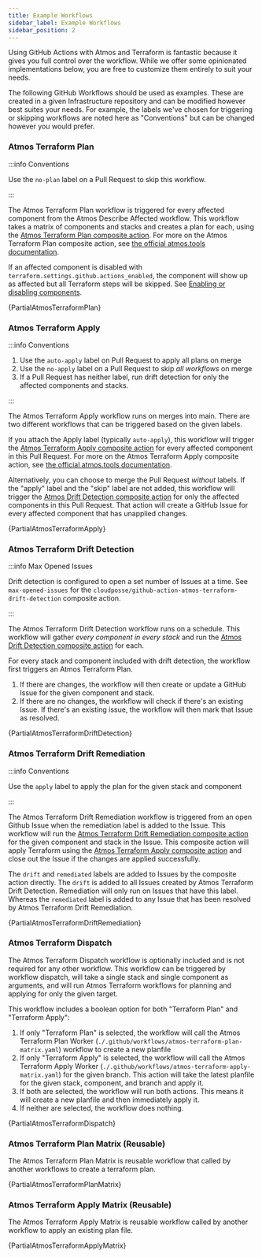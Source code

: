 ```yaml
---
title: Example Workflows
sidebar_label: Example Workflows
sidebar_position: 2
---
```


<Intro>
  Using GitHub Actions with Atmos and Terraform is fantastic because it gives you full control over the workflow. While we offer some opinionated implementations below, you are free to customize them entirely to suit your needs.
</Intro>

The following GitHub Workflows should be used as examples. These are created in a given Infrastructure repository and can be modified however best suites your needs. For example, the labels we've chosen for triggering or skipping workflows are noted here as "Conventions" but can be changed however you would prefer.

### Atmos Terraform Plan

:::info Conventions

Use the `no-plan` label on a Pull Request to skip this workflow.

:::

The Atmos Terraform Plan workflow is triggered for every affected component from the Atmos Describe Affected workflow. This workflow takes a matrix of components and stacks and creates a plan for each, using the [Atmos Terraform Plan composite action](https://github.com/cloudposse/github-action-atmos-terraform-plan). For more on the Atmos Terraform Plan composite action, see [the official atmos.tools documentation](https://atmos.tools/integrations/github-actions/atmos-terraform-plan).

If an affected component is disabled with `terraform.settings.github.actions_enabled`, the component will show up as affected but all Terraform steps will be skipped. See [Enabling or disabling components](#enabling-or-disabling-components).

<CollapsibleText type="medium">
  <CodeBlock language="yaml" title=".github/workflows/atmos-terraform-plan.yaml">{PartialAtmosTerraformPlan}</CodeBlock>
</CollapsibleText>

### Atmos Terraform Apply

:::info Conventions

1. Use the `auto-apply` label on Pull Request to apply all plans on merge
1. Use the `no-apply` label on a Pull Request to skip _all workflows_ on merge
1. If a Pull Request has neither label, run drift detection for only the affected components and stacks.

:::

The Atmos Terraform Apply workflow runs on merges into main. There are two different workflows that can be triggered based on the given labels.

If you attach the Apply label (typically `auto-apply`), this workflow will trigger the [Atmos Terraform Apply composite action](https://github.com/cloudposse/github-action-atmos-terraform-apply) for every affected component in this Pull Request. For more on the Atmos Terraform Apply composite action, see [the official atmos.tools documentation](https://atmos.tools/integrations/github-actions/atmos-terraform-apply).

Alternatively, you can choose to merge the Pull Request _without_ labels. If the "apply" label and the "skip" label are not added, this workflow will trigger the [Atmos Drift Detection composite action](https://github.com/cloudposse/github-action-atmos-terraform-drift-detection) for only the affected components in this Pull Request. That action will create a GitHub Issue for every affected component that has unapplied changes.

<CollapsibleText type="medium">
  <CodeBlock language="yaml" title=".github/workflows/atmos-terraform-apply.yaml">{PartialAtmosTerraformApply}</CodeBlock>
</CollapsibleText>

### Atmos Terraform Drift Detection

:::info Max Opened Issues

Drift detection is configured to open a set number of Issues at a time. See `max-opened-issues` for the `cloudposse/github-action-atmos-terraform-drift-detection` composite action.

:::

The Atmos Terraform Drift Detection workflow runs on a schedule. This workflow will gather _every component in every stack_ and run the [Atmos Drift Detection composite action](https://github.com/cloudposse/github-action-atmos-terraform-drift-detection) for each.

For every stack and component included with drift detection, the workflow first triggers an Atmos Terraform Plan.

1. If there are changes, the workflow will then create or update a GitHub Issue for the given component and stack.
2. If there are no changes, the workflow will check if there's an existing Issue. If there's an existing issue, the workflow will then mark that Issue as resolved.

<CollapsibleText type="medium">
  <CodeBlock language="yaml" title=".github/workflows/atmos-terraform-drift-detection.yaml">{PartialAtmosTerraformDriftDetection}</CodeBlock>
</CollapsibleText>

### Atmos Terraform Drift Remediation

:::info Conventions

Use the `apply` label to apply the plan for the given stack and component

:::

The Atmos Terraform Drift Remediation workflow is triggered from an open Github Issue when the remediation label is added to the Issue. This workflow will run the [Atmos Terraform Drift Remediation composite action](https://github.com/cloudposse/github-action-atmos-terraform-drift-remediation) for the given component and stack in the Issue. This composite action will apply Terraform using the [Atmos Terraform Apply composite action](https://github.com/cloudposse/github-action-atmos-terraform-apply) and close out the Issue if the changes are applied successfully.

The `drift` and `remediated` labels are added to Issues by the composite action directly. The `drift` is added to all Issues created by Atmos Terraform Drift Detection. Remediation will only run on Issues that have this label. Whereas the `remediated` label is added to any Issue that has been resolved by Atmos Terraform Drift Remediation.

<CollapsibleText type="medium">
  <CodeBlock language="yaml" title=".github/workflows/atmos-terraform-drift-remediation.yaml">{PartialAtmosTerraformDriftRemediation}</CodeBlock>
</CollapsibleText>

### Atmos Terraform Dispatch

The Atmos Terraform Dispatch workflow is optionally included and is not required for any other workflow. This workflow can be triggered by workflow dispatch, will take a single stack and single component as arguments, and will run Atmos Terraform workflows for planning and applying for only the given target.

This workflow includes a boolean option for both "Terraform Plan" and "Terraform Apply":

1. If only "Terraform Plan" is selected, the workflow will call the Atmos Terraform Plan Worker (`./.github/workflows/atmos-terraform-plan-matrix.yaml`) workflow to create a new planfile
1. If only "Terraform Apply" is selected, the workflow will call the Atmos Terraform Apply Worker (`./.github/workflows/atmos-terraform-apply-matrix.yaml`) for the given branch. This action will take the latest planfile for the given stack, component, and branch and apply it.
1. If both are selected, the workflow will run both actions. This means it will create a new planfile and then immediately apply it.
1. If neither are selected, the workflow does nothing.

<CollapsibleText type="medium">
  <CodeBlock language="yaml" title=".github/workflows/atmos-terraform-dispatch.yaml">{PartialAtmosTerraformDispatch}</CodeBlock>
</CollapsibleText>

### Atmos Terraform Plan Matrix (Reusable)

The Atmos Terraform Plan Matrix is reusable workflow that called by another workflows to create a terraform plan.

<CollapsibleText type="medium">
  <CodeBlock language="yaml" title=".github/workflows/atmos-terraform-plan-matrix.yaml">{PartialAtmosTerraformPlanMatrix}</CodeBlock>
</CollapsibleText>

### Atmos Terraform Apply Matrix (Reusable)

The Atmos Terraform Apply Matrix is reusable workflow called by another workflow to apply an existing plan file.

<CollapsibleText type="medium">
  <CodeBlock language="yaml" title=".github/workflows/atmos-terraform-apply-matrix.yaml">{PartialAtmosTerraformApplyMatrix}</CodeBlock>
</CollapsibleText>